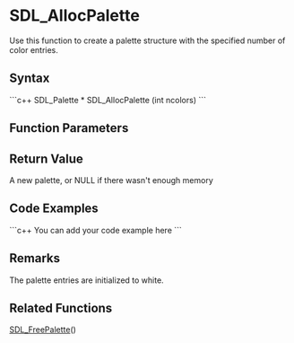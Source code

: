 <!-- pragma section-numbers off -->
<!-- pragma disable-camelcase -->
= SDL_AllocPalette =
Use this function to create a palette structure with the specified number of color entries.


== Syntax ==
```c++
SDL_Palette * SDL_AllocPalette (int ncolors)
```
== Function Parameters ==
== Return Value ==
A new palette, or NULL if there wasn't enough memory

== Code Examples ==
```c++
You can add your code example here
```

== Remarks ==
The palette entries are initialized to white.

== Related Functions ==
[[SDL_FreePalette]]()
